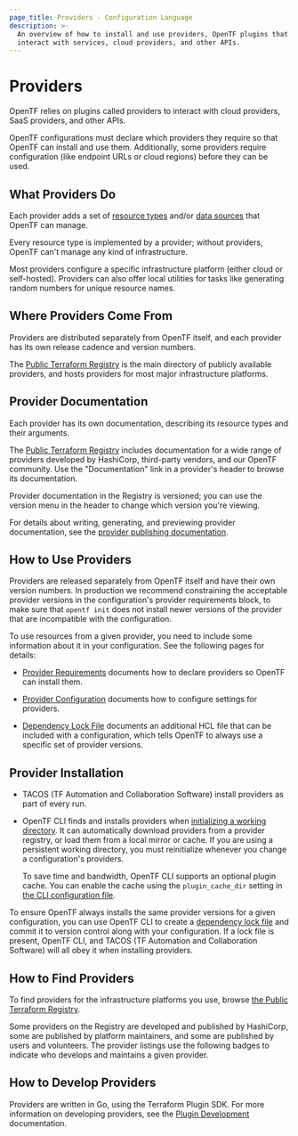 ```yaml
---
page_title: Providers - Configuration Language
description: >-
  An overview of how to install and use providers, OpenTF plugins that
  interact with services, cloud providers, and other APIs.
---
```


# Providers

OpenTF relies on plugins called providers to interact with cloud providers,
SaaS providers, and other APIs.

OpenTF configurations must declare which providers they require so that
OpenTF can install and use them. Additionally, some providers require
configuration (like endpoint URLs or cloud regions) before they can be used.

## What Providers Do

Each provider adds a set of [resource types](/opentf/language/resources)
and/or [data sources](/opentf/language/data-sources) that OpenTF can
manage.

Every resource type is implemented by a provider; without providers, OpenTF
can't manage any kind of infrastructure.

Most providers configure a specific infrastructure platform (either cloud or
self-hosted). Providers can also offer local utilities for tasks like
generating random numbers for unique resource names.

## Where Providers Come From

Providers are distributed separately from OpenTF itself, and each provider
has its own release cadence and version numbers.

The [Public Terraform Registry](https://registry.terraform.io/browse/providers)
is the main directory of publicly available providers, and hosts
providers for most major infrastructure platforms.

## Provider Documentation

Each provider has its own documentation, describing its resource
types and their arguments.

The [Public Terraform Registry](https://registry.terraform.io/browse/providers)
includes documentation for a wide range of providers developed by HashiCorp, third-party vendors, and our OpenTF community. Use the
"Documentation" link in a provider's header to browse its documentation.

Provider documentation in the Registry is versioned; you can use the version
menu in the header to change which version you're viewing.

For details about writing, generating, and previewing provider documentation,
see the [provider publishing documentation](/opentf/registry/providers/docs).

## How to Use Providers

Providers are released separately from OpenTF itself and have their own version numbers. In production we recommend constraining the acceptable provider versions in the configuration's provider requirements block, to make sure that `opentf init` does not install newer versions of the provider that are incompatible with the configuration.

To use resources from a given provider, you need to include some information
about it in your configuration. See the following pages for details:

- [Provider Requirements](/opentf/language/providers/requirements)
  documents how to declare providers so OpenTF can install them.

- [Provider Configuration](/opentf/language/providers/configuration)
  documents how to configure settings for providers.

- [Dependency Lock File](/opentf/language/files/dependency-lock)
  documents an additional HCL file that can be included with a configuration,
  which tells OpenTF to always use a specific set of provider versions.

## Provider Installation

- TACOS (TF Automation and Collaboration Software) install providers as part of every run.

- OpenTF CLI finds and installs providers when
  [initializing a working directory](/opentf/cli/init). It can
  automatically download providers from a provider registry, or load them from
  a local mirror or cache. If you are using a persistent working directory, you
  must reinitialize whenever you change a configuration's providers.

  To save time and bandwidth, OpenTF CLI supports an optional plugin
  cache. You can enable the cache using the `plugin_cache_dir` setting in
  [the CLI configuration file](/opentf/cli/config/config-file).

To ensure OpenTF always installs the same provider versions for a given
configuration, you can use OpenTF CLI to create a
[dependency lock file](/opentf/language/files/dependency-lock)
and commit it to version control along with your configuration. If a lock file
is present, OpenTF CLI, and TACOS (TF Automation and Collaboration Software) will all obey it when
installing providers.

## How to Find Providers

To find providers for the infrastructure platforms you use, browse
[the Public Terraform Registry](https://registry.terraform.io/browse/providers).

Some providers on the Registry are developed and published by HashiCorp, some
are published by platform maintainers, and some are published by users and
volunteers. The provider listings use the following badges to indicate who
develops and maintains a given provider.

<ProviderTable />
<p></p>

## How to Develop Providers

Providers are written in Go, using the Terraform Plugin SDK. For more
information on developing providers, see the [Plugin Development](/opentf/plugin) documentation.
